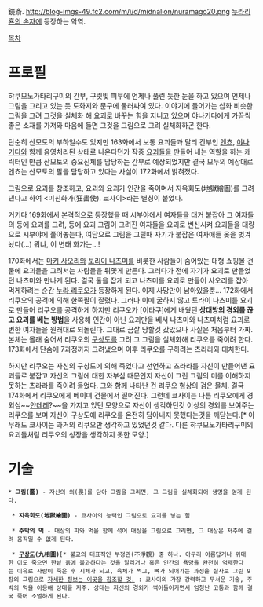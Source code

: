鏡斎. 
http://blog-imgs-49.fc2.com/m/i/d/midnalion/nuramago20.png
[[누라리횬의 손자]]에 등장하는 악역.

[[목차]]

= 프로필 =
햐쿠모노가타리구미의 간부, 구릿빛 피부에 언제나 풀린 듯한 눈을 하고 있으며 언제나 그림을 그리고 있는 듯 도화지와 문구에 둘러싸여 있다. 이야기에 들어가는 삽화 비슷한 그림을 그려 그것을 실체화 해 요괴로 바꾸는 힘을 지니고 있으며 야나기다에게 가끔씩 좋은 소재를 가져와 마음에 들면 그것을 그림으로 그려 실체화하곤 한다.

단순히 산모토의 부하일수도 있지만 163화에서 보통 요괴들과 달리 간부인 [[엔쵸]], [[야나기다]]와 함께 음영처리된 상태로 나온다던가 작중 [[요괴]]들을 만들어 내는 역할을 하는 캐릭터인 만큼 산모토의 중요신체를 담당하는 간부로 예상되었지만 결국 모두의 예상대로 엔쵸는 산모토의 팔을 담당하고 있다는 사실이 172화에서 밝혀졌다.

그림으로 요괴를 창조하고, 요괴와 요괴가 인간을 죽이며서 지옥회도(地獄繪圖)를 그려낸다고 하여 <미친화가(狂畵使). 쿄사이>라는 별칭이 붙었다.

거기다 169화에서 본격적으로 등장했을 때 시부야에서 여자들을 대거 붙잡아 그 여자들의 등에 요괴를 그려, 등에 요괴 그림이 그려진 여자들을 요괴로 변신시켜 요괴들을 대량으로 시부야에 풀어놓는다, 여담으로 그림을 그릴때 자기가 붙잡은 여자애들 옷을 벗겨놨다(…) 뭐냐, 이 변태 화가는...!

170화에서는 [[마키 사오리]]와 [[토리이 나츠미]]를 비롯한 사람들이 숨어있는 대형 쇼핑몰 건물에 요괴들을 그려서는 사람들을 뒤쫓게 만든다. 그러다가 전에 자기가 요괴로 만들었던 나츠미와 만나게 된다. 결국 둘을 잡게 되고 나츠미를 요괴로 만들어 사오리를 잡아 먹게하려는 순간 [[누라 리쿠오]]가 등장하게 된다. 이제 사망만이 남아있을뿐… 172화에서 리쿠오의 공격에 의해 한쪽팔이 잘렸다. 그러나 이에 굴하지 않고 토라이 나츠미를 요괴로 만들어 리쿠오를 공격하게 하지만 리쿠오가 [이타쿠]에게 배웠던 '''상대방의 경외를 끊고 요괴를 베는 방법'''을 사용해 인간이 아닌 요괴만을 베서 나츠미와 나츠미처럼 요괴로 변한 여자들을 원래대로 되돌린다. 그대로 끔살 당할것 갔았으나 사실은 처음부터 가짜. 본체는 몰래 숨어서 리쿠오의 [[구상도]]를 그려 그 그림을 실체화해 리쿠오를 죽이려 한다. 173화에서 단숨에 7과정까지 그려냈으며 이후 리쿠오를 구하려는 츠라라와 대치한다.

하지만 리쿠오는 자신의 구상도에 의해 죽었다고 선언하고 츠라라를 자신이 만들어낸 요괴들로 붙잡고 자신의 그림에 대한 자부심 때문인지 자신이 그린 그림의 미를 이해하지 못하는 츠라라를 죽이려 들었다. 그와 함께 나타난 건 리쿠오 형상의 검은 물체. 결국 174화에서 리쿠오에게 베이며 건물에서 떨어진다. 그런데 쿄사이는 나름 리쿠오에게 경외심~~[[얀데레]]?~~을 가지고 있던 모양으로 자신이 생각하던것 이상의 경외를 보여주는 리쿠오를 보며 자신이 구상도에 리쿠오를 온전히 담아내지 못했다는것을 깨닫는다.[* 아무래도 쿄사이는 과거의 리쿠오만 생각하고 있었던것 같다. 다른 햐쿠모노가타리구미의 요괴들처럼 리쿠오의 성장을 생각하지 못한 모양.]

= 기술 = 
 * '''그림(圖)''' - 자신의 외(畏)를 담아 그림을 그리면, 그 그림을 실체화되어 생명을 얻게 된다.

  * '''지옥회도(地獄繪圖)''' - 쿄사이의 능력인 그림으로 요괴를 낳는 힘

  * '''주박의 먹''' - 대상의 피와 먹을 함께 섞어 대상을 그림으로 그리면, 그 대상은 저주에 걸려 움직일 수 없게 된다.

  * '''[[구상도]](九相圖)'''[* 불교의 대표적인 부정관(不淨觀) 중 하나. 아무리 아름답거나 위대한 이도 죽으면 한낱 흙에 불과하다는 것을 알리거나 혹은 인간의 욕망을 완전히 억제한다는 이유로 사람이 죽은 후 시체가 되고, 육체가 썩고, 뼈가 되어가는 과정을 실사로 그린 9장의 그림으로 [http://blog.naver.com/pdudskakk?Redirect=Log&logNo=60140699912 자세한 정보는 이곳을 참조할 것.] : 쿄사이의 가장 강력하고 무서운 기술, 주박의 먹을 이용해 상대를 저주. 상대는 자신의 경외가 썩어들어가면서 엄청난 고통과 함께 결국 죽어 소멸하게 된다.
 
